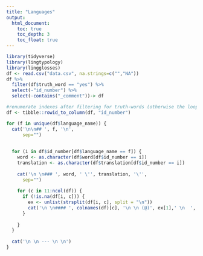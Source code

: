 ```yaml
---
title: "Languages"
output:
  html_document:
    toc: true
    toc_depth: 3
    toc_float: true
---
```


```r
library(tidyverse)
library(lingtypology)
library(lingglosses)
df <- read.csv("data.csv", na.strings=c("","NA"))
df %>%
  filter(df$truth_word == "yes") %>%
  select(-"id_number") %>%
  select(-contains("_comment"))-> df

#renumerate indexes after filtering for truth-words (otherwise the loop below doesn't work)
df <- tibble::rowid_to_column(df, "id_number") 

```





```r
for (f in unique(df$language_name)) {
  cat('\n\n## ', f, '\n',
      sep="")
  
  
  for (i in df$id_number[df$language_name == f]) {
    word <- as.character(df$word[df$id_number == i])
    translation <- as.character(df$translation[df$id_number == i])
    
    cat('\n \n### ', word, ' \'', translation, '\'',
      sep="")
    
    for (c in 11:ncol(df)) { 
      if (!is.na(df[i, c])) {
        ex <- unlist(strsplit(df[i, c], split = "\n"))
        cat('\n \n#### ', colnames(df)[c], '\n \n (@)', ex[1],' \n  ', ex[2] )
      }
      
    }
  }
  
  cat('\n \n --- \n \n')
}

```



